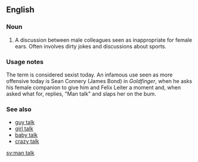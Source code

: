 ==English==

===Noun===
{{en-noun|head=[[man]] [[talk]]|-}}

# A discussion between male colleagues seen as inappropriate for female ears. Often involves dirty jokes and discussions about sports.

===Usage notes===
The term is considered sexist today. An infamous use seen as more offensive today is Sean Connery (James Bond) in ''Goldfinger'', when he asks his female companion to give him and Felix Leiter a moment and, when asked what for, replies, "Man talk" and slaps her on the bum.

===See also===
* [[guy talk]]
* [[girl talk]]
* [[baby talk]]
* [[crazy talk]]

[[sv:man talk]]